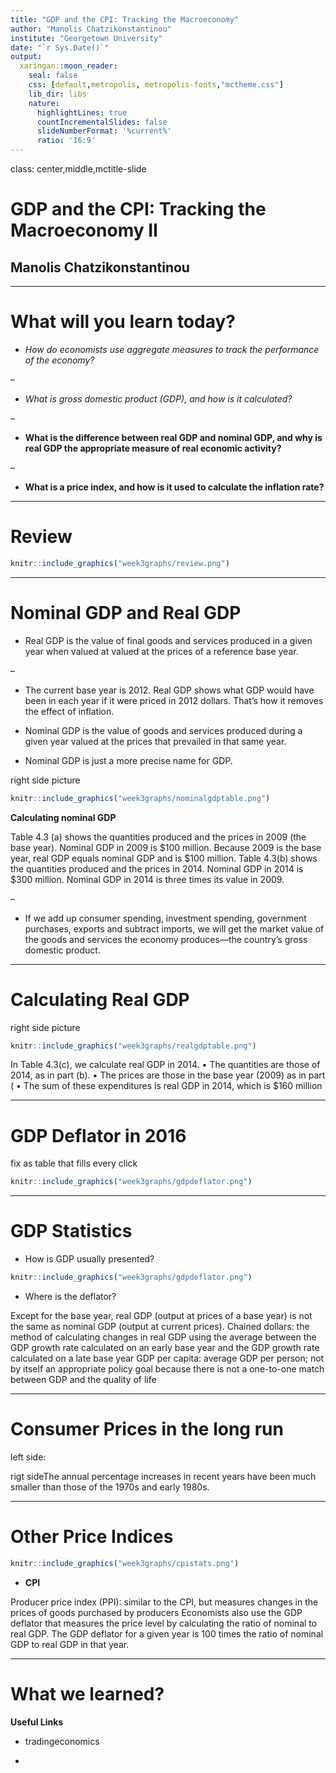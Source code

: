```yaml
---
title: "GDP and the CPI: Tracking the Macroeconomy"
author: "Manolis Chatzikonstantinou"
institute: "Georgetown University"
date: "`r Sys.Date()`"
output: 
  xaringan::moon_reader:
    seal: false
    css: [default,metropolis, metropolis-fonts,"mctheme.css"]
    lib_dir: libs
    nature:
      highlightLines: true
      countIncrementalSlides: false
      slideNumberFormat: '%current%' 
      ratio: '16:9'
---
```


class: center,middle,mctitle-slide 


# GDP and the CPI: Tracking the Macroeconomy II

## Manolis Chatzikonstantinou  

---


# What will you learn today?

- _How do economists use aggregate measures to track the performance of the economy?_

--

- _What is gross domestic product (GDP), and how is it calculated?_

--

- __What is the difference between real GDP and nominal GDP, and why is real GDP the appropriate measure of real economic activity?__

--

- __What is a price index, and how is it used to calculate the inflation rate?__

---

# Review


```r
knitr::include_graphics("week3graphs/review.png") 
```

 
---

# Nominal GDP and Real GDP

- Real GDP is the value of final goods and services produced in a given year when valued at valued at the prices of a reference base year.

-- 

- The current base year is 2012. Real GDP shows what GDP would have been in each year if it were priced in 2012 dollars. That's how it removes the effect of inflation.

- Nominal GDP is the value of goods and services produced during a given year valued at the prices that prevailed in that same year.

- Nominal GDP is just a more precise name for GDP.

right side picture

```r
knitr::include_graphics("week3graphs/nominalgdptable.png") 
```


__Calculating nominal GDP__

Table 4.3 (a) shows the quantities produced and the prices in 2009 (the base year). 
Nominal GDP in 2009 is $100 million.
Because 2009 is the base year, real GDP equals nominal GDP and is $100 million.
Table 4.3(b) shows the quantities produced and the prices in 2014. 
Nominal GDP in 2014 is $300 million. 
Nominal GDP in 2014 is three times its value in 2009.

--

- If we add up consumer spending, investment spending, government purchases, exports and subtract imports, we will get the market value of the goods and services the economy produces—the country’s gross domestic product.

---


# Calculating Real GDP 


right side picture

```r
knitr::include_graphics("week3graphs/realgdptable.png") 
```


In Table 4.3(c), we
calculate real GDP in
2014.
•
The quantities are those of
2014, as in part (b).
•
The prices are those in the
base year (2009) as in part
(
•
The sum of these
expenditures is real GDP
in 2014, which is $160
million


---


# GDP Deflator in 2016

fix as table that fills every click

```r
knitr::include_graphics("week3graphs/gdpdeflator.png") 
```

---

# GDP Statistics

- How is GDP usually presented?

```r
knitr::include_graphics("week3graphs/gdpdeflator.png") 
```


- Where is the deflator?

Except for the base year, real GDP (output at prices of a base year) is not the same as nominal GDP (output at current prices).
Chained dollars: the method of calculating changes in real GDP using the average between the GDP growth rate calculated on an early base year and the GDP growth rate calculated on a late base year
GDP per capita: average GDP per person; not by itself an appropriate policy goal because there is not a one-to-one match between GDP and the quality of life

---

# Consumer Prices in the long run

left side: 


rigt sideThe annual percentage increases in recent years have been much smaller than those of the 1970s and early 1980s.



---

# Other Price Indices


```r
knitr::include_graphics("week3graphs/cpistats.png") 
```


- __CPI__

Producer price index (PPI): similar to the CPI, but measures changes in the prices of goods purchased by producers
Economists also use the GDP deflator that measures the price level by calculating the ratio of nominal to real GDP.
The GDP deflator for a given year is 100 times the ratio of nominal GDP to real GDP in that year.

---

# What we learned?


__Useful Links__

- tradingeconomics

-


